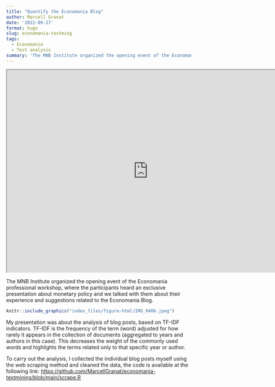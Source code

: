 ```yaml
---
title: "Quantify the Economania Blog"
author: Marcell Granat
date: '2022-09-27'
format: hugo
slug: economania-textming
tags: 
  - Economania
  - Text analysis
summary: 'The MNB Institute organized the opening event of the Economania professional workshop, and I also had the opportunity to present the results of text analysis on the blog posts.'
---
```


<iframe src="https://marcellgranat.github.io/economania-textmining" width="768" height="550px" data-external="1">
</iframe>

The MNB Institute organized the opening event of the Economania professional workshop, where the participants heard an exclusive presentation about monetary policy and we talked with them about their experience and suggestions related to the Economania Blog.

```r
knitr::include_graphics("index_files/figure-html/IMG_0406.jpeg")
```


My presentation was about the analysis of blog posts, based on TF-IDF indicators. TF-IDF is the frequency of the term (word) adjusted for how rarely it appears in the collection of documents (aggregated to years and authors in this case). This decreases the weight of the commonly used words and highlights the terms related only to that specific year or author.

To carry out the analysis, I collected the individual blog posts myself using the web scraping method and cleaned the data, the code is available at the following link: [https://github.com/MarcellGranat/economania-textmining/blob/main/scrape.R](https://github.com/MarcellGranat/economania-textmining/blob/main/scrape.R)

